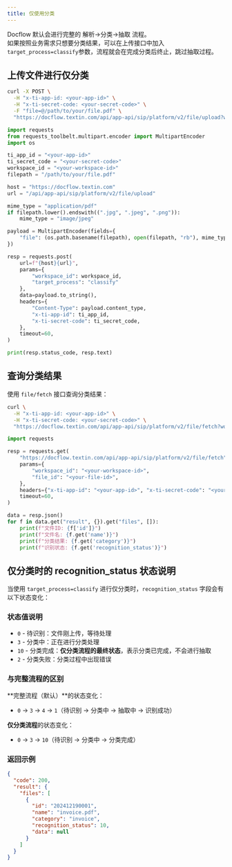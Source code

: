 ```yaml
---
title: 仅使用分类
---
```


Docflow 默认会进行完整的 解析->分类->抽取 流程。  
如果按照业务需求只想要分类结果，可以在上传接口中加入`target_process=classify`参数，流程就会在完成分类后终止，跳过抽取过程。

## 上传文件进行仅分类

<CodeGroup>

```bash curl icon=terminal wrap
curl -X POST \
  -H "x-ti-app-id: <your-app-id>" \
  -H "x-ti-secret-code: <your-secret-code>" \
  -F "file=@/path/to/your/file.pdf" \
  "https://docflow.textin.com/api/app-api/sip/platform/v2/file/upload?workspace_id=<your-workspace-id>&target_process=classify"
```

```python Python icon=python expandable lines
import requests
from requests_toolbelt.multipart.encoder import MultipartEncoder
import os

ti_app_id = "<your-app-id>"
ti_secret_code = "<your-secret-code>"
workspace_id = "<your-workspace-id>"
filepath = "/path/to/your/file.pdf"

host = "https://docflow.textin.com"
url = "/api/app-api/sip/platform/v2/file/upload"

mime_type = "application/pdf"
if filepath.lower().endswith((".jpg", ".jpeg", ".png")):
    mime_type = "image/jpeg"

payload = MultipartEncoder(fields={
    "file": (os.path.basename(filepath), open(filepath, "rb"), mime_type)
})

resp = requests.post(
    url=f"{host}{url}",
    params={
        "workspace_id": workspace_id,
        "target_process": "classify"
    },
    data=payload.to_string(),
    headers={
        "Content-Type": payload.content_type,
        "x-ti-app-id": ti_app_id,
        "x-ti-secret-code": ti_secret_code,
    },
    timeout=60,
)

print(resp.status_code, resp.text)
```

</CodeGroup>

## 查询分类结果

使用 `file/fetch` 接口查询分类结果：

<CodeGroup>

```bash curl icon=terminal wrap
curl \
  -H "x-ti-app-id: <your-app-id>" \
  -H "x-ti-secret-code: <your-secret-code>" \
  "https://docflow.textin.com/api/app-api/sip/platform/v2/file/fetch?workspace_id=<your-workspace-id>&file_id=<your-file-id>"
```

```python Python icon=python expandable lines
import requests

resp = requests.get(
    "https://docflow.textin.com/api/app-api/sip/platform/v2/file/fetch",
    params={
        "workspace_id": "<your-workspace-id>",
        "file_id": "<your-file-id>",
    },
    headers={"x-ti-app-id": "<your-app-id>", "x-ti-secret-code": "<your-secret-code>"},
    timeout=60,
)

data = resp.json()
for f in data.get("result", {}).get("files", []):
    print(f"文件ID: {f['id']}")
    print(f"文件名: {f.get('name')}")
    print(f"分类结果: {f.get('category')}")
    print(f"识别状态: {f.get('recognition_status')}")
```

</CodeGroup>

## 仅分类时的 recognition_status 状态说明

当使用 `target_process=classify` 进行仅分类时，`recognition_status` 字段会有以下状态变化：

### 状态值说明

- `0` - 待识别：文件刚上传，等待处理
- `3` - 分类中：正在进行分类处理
- `10` - 分类完成：**仅分类流程的最终状态**，表示分类已完成，不会进行抽取
- `2` - 分类失败：分类过程中出现错误

### 与完整流程的区别

**完整流程（默认）**的状态变化：
- `0` → `3` → `4` → `1`（待识别 → 分类中 → 抽取中 → 识别成功）

**仅分类流程**的状态变化：
- `0` → `3` → `10`（待识别 → 分类中 → 分类完成）

### 返回示例

```json expandable
{
  "code": 200,
  "result": {
    "files": [
      {
        "id": "202412190001",
        "name": "invoice.pdf",
        "category": "invoice",
        "recognition_status": 10,
        "data": null
      }
    ]
  }
}
```
